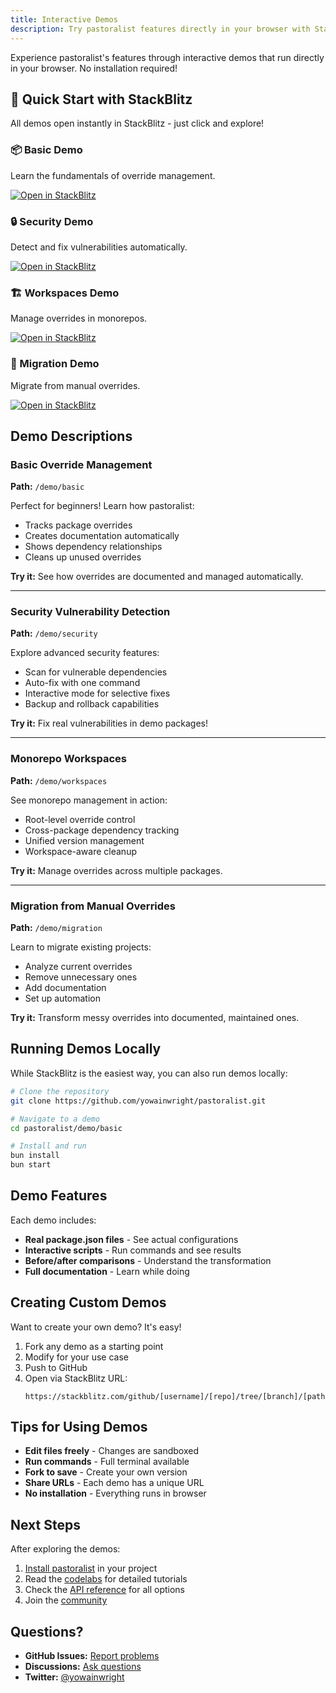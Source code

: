 ```yaml
---
title: Interactive Demos
description: Try pastoralist features directly in your browser with StackBlitz
---
```


Experience pastoralist's features through interactive demos that run directly in your browser. No installation required!

## 🚀 Quick Start with StackBlitz

All demos open instantly in StackBlitz - just click and explore!

### 📦 Basic Demo
Learn the fundamentals of override management.

[![Open in StackBlitz](https://developer.stackblitz.com/img/open_in_stackblitz_small.svg)](https://stackblitz.com/github/yowainwright/pastoralist/tree/main/demo/basic)

### 🔒 Security Demo
Detect and fix vulnerabilities automatically.

[![Open in StackBlitz](https://developer.stackblitz.com/img/open_in_stackblitz_small.svg)](https://stackblitz.com/github/yowainwright/pastoralist/tree/main/demo/security)

### 🏗️ Workspaces Demo
Manage overrides in monorepos.

[![Open in StackBlitz](https://developer.stackblitz.com/img/open_in_stackblitz_small.svg)](https://stackblitz.com/github/yowainwright/pastoralist/tree/main/demo/workspaces)

### 🔄 Migration Demo
Migrate from manual overrides.

[![Open in StackBlitz](https://developer.stackblitz.com/img/open_in_stackblitz_small.svg)](https://stackblitz.com/github/yowainwright/pastoralist/tree/main/demo/migration)

## Demo Descriptions

### Basic Override Management
**Path:** `/demo/basic`

Perfect for beginners! Learn how pastoralist:
- Tracks package overrides
- Creates documentation automatically
- Shows dependency relationships
- Cleans up unused overrides

**Try it:** See how overrides are documented and managed automatically.

---

### Security Vulnerability Detection
**Path:** `/demo/security`

Explore advanced security features:
- Scan for vulnerable dependencies
- Auto-fix with one command
- Interactive mode for selective fixes
- Backup and rollback capabilities

**Try it:** Fix real vulnerabilities in demo packages!

---

### Monorepo Workspaces
**Path:** `/demo/workspaces`

See monorepo management in action:
- Root-level override control
- Cross-package dependency tracking
- Unified version management
- Workspace-aware cleanup

**Try it:** Manage overrides across multiple packages.

---

### Migration from Manual Overrides
**Path:** `/demo/migration`

Learn to migrate existing projects:
- Analyze current overrides
- Remove unnecessary ones
- Add documentation
- Set up automation

**Try it:** Transform messy overrides into documented, maintained ones.

## Running Demos Locally

While StackBlitz is the easiest way, you can also run demos locally:

```bash
# Clone the repository
git clone https://github.com/yowainwright/pastoralist.git

# Navigate to a demo
cd pastoralist/demo/basic

# Install and run
bun install
bun start
```

## Demo Features

Each demo includes:
- **Real package.json files** - See actual configurations
- **Interactive scripts** - Run commands and see results
- **Before/after comparisons** - Understand the transformation
- **Full documentation** - Learn while doing

## Creating Custom Demos

Want to create your own demo? It's easy!

1. Fork any demo as a starting point
2. Modify for your use case
3. Push to GitHub
4. Open via StackBlitz URL:
   ```
   https://stackblitz.com/github/[username]/[repo]/tree/[branch]/[path]
   ```

## Tips for Using Demos

- **Edit files freely** - Changes are sandboxed
- **Run commands** - Full terminal available
- **Fork to save** - Create your own version
- **Share URLs** - Each demo has a unique URL
- **No installation** - Everything runs in browser

## Next Steps

After exploring the demos:
1. [Install pastoralist](/docs/setup) in your project
2. Read the [codelabs](/docs/codelab-basic) for detailed tutorials
3. Check the [API reference](/docs/api-reference) for all options
4. Join the [community](https://github.com/yowainwright/pastoralist/discussions)

## Questions?

- **GitHub Issues:** [Report problems](https://github.com/yowainwright/pastoralist/issues)
- **Discussions:** [Ask questions](https://github.com/yowainwright/pastoralist/discussions)
- **Twitter:** [@yowainwright](https://twitter.com/yowainwright)